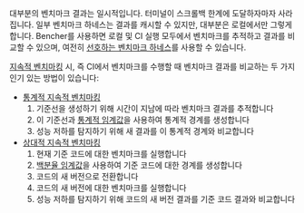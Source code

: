 대부분의 벤치마크 결과는 일시적입니다.
터미널이 스크롤백 한계에 도달하자마자 사라집니다.
일부 벤치마크 하네스는 결과를 캐시할 수 있지만, 대부분은 로컬에서만 그렇게 합니다.
Bencher를 사용하면 로컬 및 CI 실행 모두에서 벤치마크를 추적하고 결과를 비교할 수 있으며,
여전히 [선호하는 벤치마크 하네스][adapters]를 사용할 수 있습니다.

[지속적 벤치마킹][continuous benchmarking] 시, 즉 CI에서 벤치마크를 수행할 때 벤치마크 결과를 비교하는 두 가지 인기 있는 방법이 있습니다:

- [통계적 지속적 벤치마킹][statistical continuous benchmarking]
  1. 기준선을 생성하기 위해 시간이 지남에 따라 벤치마크 결과를 추적합니다
  2. 이 기준선과 [통계적 임계값][thresholds]을 사용하여 통계적 경계를 생성합니다
  3. 성능 저하를 탐지하기 위해 새 결과를 이 통계적 경계와 비교합니다
- [상대적 지속적 벤치마킹][relative continuous benchmarking]
  1. 현재 기준 코드에 대한 벤치마크를 실행합니다
  2. [백분율 임계값][percentage thresholds]을 사용하여 기준 코드에 대한 경계를 생성합니다
  3. 코드의 새 버전으로 전환합니다
  4. 코드의 새 버전에 대한 벤치마크를 실행합니다
  5. 성능 저하를 탐지하기 위해 코드의 새 버전 결과를 기준 코드 결과와 비교합니다

[adapters]: /docs/ko/explanation/adapters/
[continuous benchmarking]: /docs/ko/explanation/continuous-benchmarking/
[thresholds]: /docs/ko/explanation/thresholds/
[percentage thresholds]: /docs/ko/explanation/thresholds/#percentage-thresholds

[statistical continuous benchmarking]: #statistical-continuous-benchmarking
[relative continuous benchmarking]: #relative-continuous-benchmarking